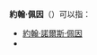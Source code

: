 '''約翰·佩因'''（{{lang-en|'''John Paine'''}}）可以指：
* [[約翰·諾爾斯·佩因|約翰·諾爾斯·佩因]]
* {{Link-en|約翰·拜仁·佩因 (政治家)|John Paine (sport shooter)}}

{{Disambiguation|Cat=四字人名译名消歧义}}